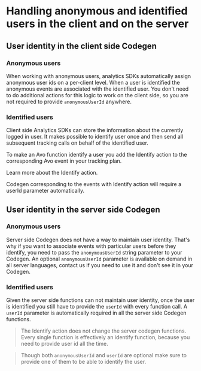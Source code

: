 
# Handling anonymous and identified users in the client and on the server

## User identity in the client side Codegen

### Anonymous users

When working with anonymous users, analytics SDKs automatically assign anonymous user ids on a per-client level.
When a user is identified the anonymous events are associated with the identified user.
You don't need to do additional actions for this logic to work on the client side, so you are not required to provide `anonymousUserId` anywhere.

### Identified users

Client side Analytics SDKs can store the information about the currently logged in user.
It makes possible to identify user once and then send all subsequent tracking calls on behalf of the identified user.

To make an Avo function identify a user you add the Identify action to the corresponding Avo event in your tracking plan.

<Link
  passHref
  href="/workspace/tracking-plan/events#a-nameidentify-usera-identify-user"
  passHref
>
  Learn more about the Identify action.
</Link>

Codegen corresponding to the events with Identify action will require a userId parameter automatically.

## User identity in the server side Codegen

### Anonymous users

Server side Codegen does not have a way to maintain user identity.
That's why if you want to associate events with particular users before they identify, you need to pass the `anonymousUserId` string parameter to your Codegen.
An optional `anonymousUserId` parameter is available on demand in all server languages, <Link passHref href="/help/troubleshooting">contact us</Link> if you need to use it and don't see it in your Codegen.

### Identified users

Given the server side functions can not maintain user identity, once the user is identified you still have to provide the `userId` with every function call.
A `userId` parameter is automatically required in all the server side Codegen functions.

> The Identify action does not change the server codegen functions. Every single function is effectively an identify function, because you need to provide user id all the time.

> Though both `anonymousUserId` and `userId` are optional make sure to provide one of them to be able to identify the user.
